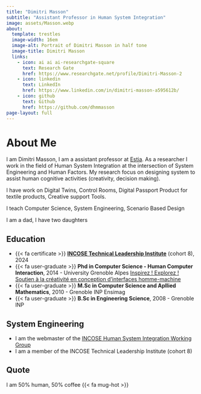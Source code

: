 ```yaml
---
title: "Dimitri Masson"
subtitle: "Assistant Professor in Human System Integration"
image: assets/Masson.webp
about:
  template: trestles
  image-width: 16em
  image-alt: Portrait of Dimitri Masson in half tone
  image-title: Dimitri Masson
  links:
    - icon: ai ai ai-researchgate-square
      text: Research Gate
      href: https://www.researchgate.net/profile/Dimitri-Masson-2
    - icon: linkedin
      text: LinkedIn
      href: https://www.linkedin.com/in/dimitri-masson-a595612b/
    - icon: github
      text: Github
      href: https://github.com/dhmmasson
page-layout: full
---
```

# About Me

I am Dimitri Masson, I am a assistant professor at [Estia](https://www.estia.fr/). 
As a researcher I work in the field of Human System Integration at the intersection of System Engineering and Human Factors. 
My research focus on designing system to assist human cognitive activities (creativity, decision making). 


I have work on Digital Twins, Control Rooms, Digital Passport Product for textile products, Creative support Tools.  


I teach Computer Science, System Engineering, Scenario Based Design 

I am a dad, I have two daughters


## Education
 
- {{< fa certificate >}} **[INCOSE Technical Leadership Institute](https://www.incose.org/learn/tli)** (cohort 8),  2024
- {{< fa user-graduate >}} **Phd in Computer Science - Human Computer Interaction**, 2014 - University Grenoble Alpes
  [Inspirez ! Explorez ! Soutien à la créativité en conception d'interfaces homme-machine](publications/masson2014_InspirezExplorez.md)
- {{< fa user-graduate >}} **M.Sc in Computer Science and Apllied Mathematics**, 2010 - Grenoble INP Ensimag  
- {{< fa user-graduate >}} **B.Sc in Engineering Science**, 2008 - Grenoble INP 

## System Engineering 

- I am the webmaster of the [INCOSE Human System Integration Working Group](https://www.incose.org/communities/working-groups-initiatives/human-systems-integration) 
- I am a member of the INCOSE Technical Leadership Institute (cohort 8)

## Quote
I am 50% human, 50% coffee {{< fa mug-hot >}}